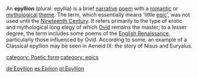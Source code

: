 An '''epyllion''' (plural: epyllia) is a brief [[narrative]] [[poem]] with a [[romantic love|romantic]] or [[mythological]] [[Theme (literature)|theme]]. The term, which essentially means 'little [[Epic poetry|epic]]', was not used until the [[Nineteenth Century]].  It refers primarily to the type of erotic and mythological long elegy of which [[Ovid]] remains the master; to a lesser degree, the term includes some poems of the [[English Renaissance]], particularly those influenced by Ovid.
According to some, an example of a Classical epyllion may be seen in Aeneid IX: the story of Nisus and Euryalus.

[[category: Poetic form]]
[[category: epics]]

{{myth-stub}}
{{poetry-stub}}

[[de:Epyllion]]
[[es:Epilion]]
[[pl:Epyllion]]